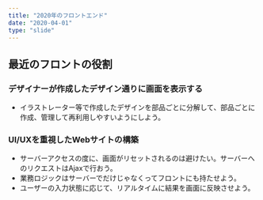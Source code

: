```yaml
---
title: "2020年のフロントエンド"
date: "2020-04-01"
type: "slide"
---
```



## 最近のフロントの役割

### デザイナーが作成したデザイン通りに画面を表示する
- イラストレーター等で作成したデザインを部品ごとに分解して、部品ごとに作成、管理して再利用しやすいようにしよう。

### UI/UXを重視したWebサイトの構築

- サーバーアクセスの度に、画面がリセットされるのは避けたい。サーバーへのリクエストはAjaxで行おう。
- 業務ロジックはサーバーでだけじゃなくってフロントにも持たせよう。
- ユーザーの入力状態に応じて、リアルタイムに結果を画面に反映させよう。

<Butasan name="すこし不安になるぶたさん" text="守備範囲が増えたってことなのかしら。なんとかなるかな?"/>
